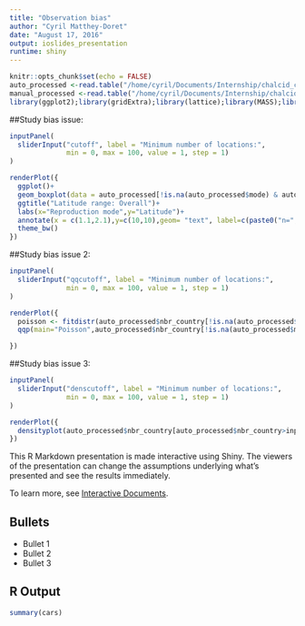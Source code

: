 ```yaml
---
title: "Observation bias"
author: "Cyril Matthey-Doret"
date: "August 17, 2016"
output: ioslides_presentation
runtime: shiny
---
```


```r
knitr::opts_chunk$set(echo = FALSE)
auto_processed <-read.table("/home/cyril/Documents/Internship/chalcid_comparative_analysis/Data/R_working_directory/auto/auto_processed_data.csv", header = T, sep= ",")
manual_processed <-read.table("/home/cyril/Documents/Internship/chalcid_comparative_analysis/Data/R_working_directory/manual/manual_processed_data.csv", header = T, sep= ",")
library(ggplot2);library(gridExtra);library(lattice);library(MASS);library(car)
```

##Study bias issue:

```r
inputPanel(
  sliderInput("cutoff", label = "Minimum number of locations:",
              min = 0, max = 100, value = 1, step = 1)
)

renderPlot({
  ggplot()+
  geom_boxplot(data = auto_processed[!is.na(auto_processed$mode) & auto_processed$nbr_country>input$cutoff,],aes(x=mode,y=pmin(lat_max-lat_min)))+
  ggtitle("Latitude range: Overall")+
  labs(x="Reproduction mode",y="Latitude")+
  annotate(x = c(1.1,2.1),y=c(10,10),geom= "text", label=c(paste0("n=",length(auto_processed[auto_processed$mode=="asex" & auto_processed$nbr_country>input$cutoff,"lat_max"])),                            paste0("n=",length(auto_processed[auto_processed$mode=="sex" & auto_processed$nbr_country>input$cutoff,"lat_max"]))))+
  theme_bw()
})
```

##Study bias issue 2:

```r
inputPanel(
  sliderInput("qqcutoff", label = "Minimum number of locations:",
              min = 0, max = 100, value = 1, step = 1)
)

renderPlot({
  poisson <- fitdistr(auto_processed$nbr_country[!is.na(auto_processed$mode) & auto_processed$nbr_country>input$qqcutoff],       "Poisson")
  qqp(main="Poisson",auto_processed$nbr_country[!is.na(auto_processed$mode) & auto_processed$nbr_country>input$qqcutoff],         "pois", poisson$estimate)

})

```



##Study bias issue 3:

```r
inputPanel(
  sliderInput("denscutoff", label = "Minimum number of locations:",
              min = 0, max = 100, value = 1, step = 1)
)

renderPlot({
  densityplot(auto_processed$nbr_country[auto_processed$nbr_country>input$denscutoff])
})
```



This R Markdown presentation is made interactive using Shiny. The viewers of the presentation can change the assumptions underlying what's presented and see the results immediately. 

To learn more, see [Interactive Documents](http://rmarkdown.rstudio.com/authoring_shiny.html).


## Bullets

- Bullet 1
- Bullet 2
- Bullet 3

## R Output

```r
summary(cars)
```


